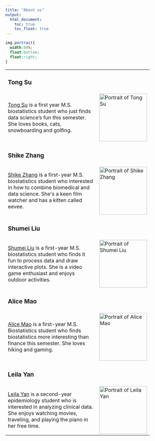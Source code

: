```yaml
---
title: "About us"
output: 
  html_document:
    toc: true
    toc_float: true
---
```



```css
img.portrait{
  width:60%;
  float:bottom;
  float:right;
}
```

```{=html}
<table style="width:90%">
  <tr>
    <td><h3>Tong Su</h3></td>
    <td></td>
  </tr>
  <tr>
    <td><a href=" ">Tong Su</a > is a first year M.S. biostatistics student who just finds data science’s fun this semester. She loves books, cats, snowboarding and golfing.</td>
    <td>
      <img src="./images/SuTong.jpg" style="width:150px; height:auto;" alt="Portrait of Tong Su">
    </td>


</tr>
  <tr>
    <td><h3>Shike Zhang</h3></td>
    <td></td>
  </tr>
  <tr>
    <td><a href="https://shikez3318.github.io/">Shike Zhang</a > is a first-year M.S. biostatistics student who interested in how to combine biomedical and data science. She's a keen film watcher and has a kitten called eevee. </td>
    <td><img src="./images/Shike.jpg" style="width:150px; height:auto;" alt="Portrait of Shike Zhang"></td>
  </tr>
  
  
</tr>
  <tr>
    <td><h3>Shumei Liu</h3></td>
    <td></td>
  </tr>
  <tr>
    <td><a href="https://shumeill.github.io/">Shumei Liu</a > is a first-year M.S. biostatistics student who finds it fun to process data and draw interactive plots. She is a video game enthusiast and enjoys outdoor activities.</td>
    <td><img src="./images/Shumei.jpg" style="width:150px; height:auto;" alt="Portrait of Shumei Liu"></td>
  </tr>

  <tr>
    <td><h3>Alice Mao</h3></td>
    <td></td>
  </tr>
  <tr>
    <td><a href="https://am6594.github.io/">Alice Mao</a > is a first-year M.S. Biostatistics student who finds biostatistics more interesting than finance this semester. She loves hiking and gaming.</td>
    <td><img src="./images/Alice.jpg" style="width:150px; height:auto;" alt="Portrait of Alice Mao"></td>
  </tr>
  
  
<tr>
    <td><h3>Leila Yan</h3></td>
    <td></td>
  </tr>
  <tr>
    <td><a href="https://leilaayan.github.io/">Leila Yan</a > is a second-year epidemiology student who is interested in analyzing clinical data. She enjoys watching movies, traveling, and playing the piano in her free time.</td>
    <td><img src="./images/Leila.jpg" style="width:150px; height:auto;" alt="Portrait of Leila Yan"></td>
  </tr>
```